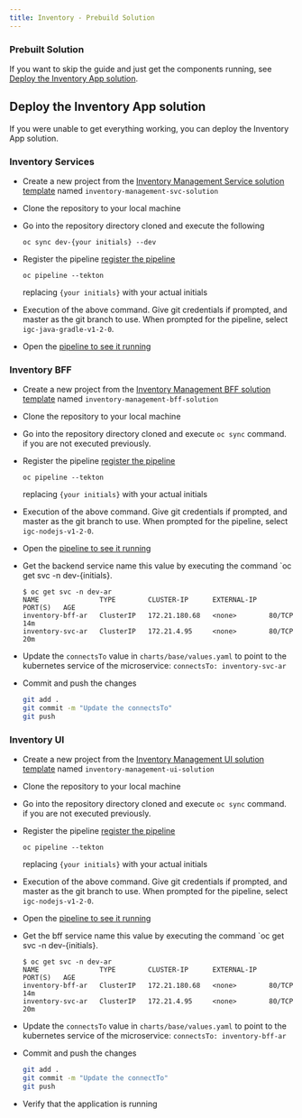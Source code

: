 ```yaml
---
title: Inventory - Prebuild Solution
---
```


### Prebuilt Solution

If you want to skip the guide and just get the components running, see [Deploy the Inventory App solution](#deploy-the-inventory-app-solution).


## Deploy the Inventory App solution

If you were unable to get everything working, you can deploy the Inventory App solution. 


### Inventory Services

- Create a new project from the [Inventory Management Service solution template](https://github.com/ibm-gsi-ecosystem/inventory-management-svc-solution/generate)
named `inventory-management-svc-solution`

- Clone the repository to your local machine

- Go into the repository directory cloned and execute the following

    ```
    oc sync dev-{your initials} --dev
    ```

- Register the pipeline [register the pipeline](/developer-intermediate/deploy-app#5.-register-the-application-in-a-devops-pipeline)

    ```
    oc pipeline --tekton
    ```

   replacing `{your initials}` with your actual initials

- Execution of the above command. Give git credentials if prompted, and master as the git branch to use. When prompted for the pipeline, select `igc-java-gradle-v1-2-0`.

- Open the [pipeline to see it running](/developer-intermediate/deploy-app#6.-view-your-application-pipeline)

### Inventory BFF

- Create a new project from the [Inventory Management BFF solution template](https://github.com/ibm-gsi-ecosystem/inventory-management-bff-solution/generate)
named `inventory-management-bff-solution`

- Clone the repository to your local machine

- Go into the repository directory cloned and execute `oc sync` command. if you are not executed previously. 

- Register the pipeline [register the pipeline](/developer-intermediate/deploy-app#5.-register-the-application-in-a-devops-pipeline)

    ```
    oc pipeline --tekton
    ```

   replacing `{your initials}` with your actual initials

- Execution of the above command. Give git credentials if prompted, and master as the git branch to use. When prompted for the pipeline, select `igc-nodejs-v1-2-0`.

- Open the [pipeline to see it running](/developer-intermediate/deploy-app#6.-view-your-application-pipeline)

- Get the backend service name this value by executing the command `oc get svc -n dev-{initials}.
    ```
    $ oc get svc -n dev-ar    
    NAME               TYPE        CLUSTER-IP      EXTERNAL-IP   PORT(S)   AGE
    inventory-bff-ar   ClusterIP   172.21.180.68   <none>        80/TCP    14m
    inventory-svc-ar   ClusterIP   172.21.4.95     <none>        80/TCP    20m
    ```

- Update the `connectsTo` value in `charts/base/values.yaml` to point to the kubernetes
service of the microservice: `connectsTo: inventory-svc-ar`


- Commit and push the changes
    ```bash
    git add .
    git commit -m "Update the connectsTo"
    git push
    ```

### Inventory UI

- Create a new project from the [Inventory Management UI solution template](https://github.com/ibm-gsi-ecosystem/inventory-management-ui-solution/generate)
named `inventory-management-ui-solution`

- Clone the repository to your local machine

- Go into the repository directory cloned and execute `oc sync` command. if you are not executed previously. 

- Register the pipeline [register the pipeline](/developer-intermediate/deploy-app#5.-register-the-application-in-a-devops-pipeline)
    ```
    oc pipeline --tekton
    ```

   replacing `{your initials}` with your actual initials

- Execution of the above command. Give git credentials if prompted, and master as the git branch to use. When prompted for the pipeline, select `igc-nodejs-v1-2-0`.

- Open the [pipeline to see it running](/developer-intermediate/deploy-app#6.-view-your-application-pipeline)

- Get the bff service name this value by executing the command `oc get svc -n dev-{initials}.
    ```
    $ oc get svc -n dev-ar    
    NAME               TYPE        CLUSTER-IP      EXTERNAL-IP   PORT(S)   AGE
    inventory-bff-ar   ClusterIP   172.21.180.68   <none>        80/TCP    14m
    inventory-svc-ar   ClusterIP   172.21.4.95     <none>        80/TCP    20m
    ```

- Update the `connectsTo` value in `charts/base/values.yaml` to point to the kubernetes
service of the microservice: `connectsTo: inventory-bff-ar`

- Commit and push the changes
    ```bash
    git add .
    git commit -m "Update the connectTo"
    git push
    ```

- Verify that the application is running
